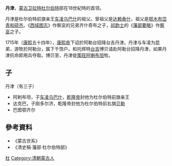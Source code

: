 '''丹津'''，[[蒙古|蒙古]][[卫拉特|卫拉特]][[杜尔伯特部_(绰罗斯氏)|杜尔伯特]]部在18世紀時的首领。

丹津是杜尔伯特前旗亲王[[车凌乌巴什|车凌乌巴什]]的祖父。曾祖父是[[达赖泰什|达赖泰什]]，祖父是[[鄂木布岱青和硕齐|鄂木布岱青和硕齐]]。《[[西域图志|西域图志]]》作察衮的兄弟齐什奇布之子，[[祁韵士|祁韵士]]的《[[藩部要略|藩部要略]]》作[[察衮|察衮]]之子。

1715年（[[康熙|康熙]]五十四年），[[康熙帝|康熙帝]]下诏於阿勒台招降台吉丹津。丹津与车凌为昆弟，游牧於阿勒台，属下千馀户。和托辉特[[台吉|台吉]]博贝请赴阿勒台招降丹津，如果丹津抗命即用兵夺取。博贝至，丹津徙[[策旺阿喇布坦|策旺阿喇布坦]]牧。
==子==
;丹津（有三子）
*阿剌布坦，子[[车凌乌巴什|车凌乌巴什]]，[[乾隆帝|乾隆帝]]封他为杜尔伯特前旗亲王
*达克巴，子刚多尔济，乾隆帝封他为杜尔伯特前右旗[[贝勒|贝勒]]
*巴图鄂齐尔

==參考資料==
*《蒙古世系》
*《清史稿·藩部·杜尔伯特部》

[[Category:卫拉特史|杜]]
[[Category:清朝蒙古人|Category:清朝蒙古人]]